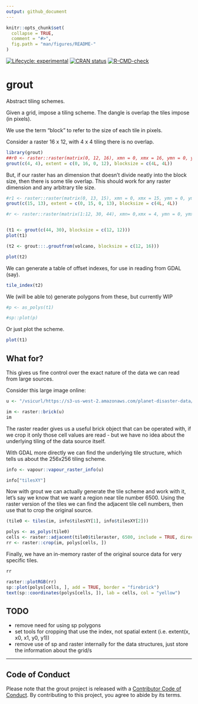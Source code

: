 ```yaml
---
output: github_document
---
```



<!-- README.md is generated from README.Rmd. Please edit that file -->

```r
knitr::opts_chunk$set(
  collapse = TRUE,
  comment = "#>",
  fig.path = "man/figures/README-"
)
```

<!-- badges: start -->
[![Lifecycle: experimental](https://img.shields.io/badge/lifecycle-experimental-orange.svg)](https://www.tidyverse.org/lifecycle/#experimental)
[![CRAN status](https://www.r-pkg.org/badges/version/grout)](https://CRAN.R-project.org/package=grout)
[![R-CMD-check](https://github.com/hypertidy/grout/workflows/R-CMD-check/badge.svg)](https://github.com/hypertidy/grout/actions)
<!-- badges: end -->
  
# grout

Abstract tiling schemes. 


Given a grid, impose a tiling scheme. The dangle is overlap the tiles impose (in pixels). 

We use the term "block" to refer to the size of each tile in pixels. 

Consider a raster 16 x 12, with 4 x 4 tiling there is no overlap. 

```r
library(grout)
##r0 <- raster::raster(matrix(0, 12, 16), xmn = 0, xmx = 16, ymn = 0, ymx = 12)
grout(c(4, 4), extent = c(0, 16, 0, 12), blocksize = c(4L, 4L))

```

But, if our raster has an dimension that doesn't divide neatly into the block size, 
then there is some tile overlap. This should work for any raster dimension and any arbitrary tile size. 


```r
#r1 <- raster::raster(matrix(0, 13, 15), xmn = 0, xmx = 15, ymn = 0, ymx = 13)
grout(c(15, 13), extent = c(0, 15, 0, 13), blocksize = c(4L, 4L))

```


```r

#r <- raster::raster(matrix(1:12, 30, 44), xmn= 0,xmx = 4, ymn = 0, ymx = 3)


(t1 <- grout(c(44, 30), blocksize = c(12, 12)))
plot(t1)

(t2 <- grout:::.groutfrom(volcano, blocksize = c(12, 16)))

plot(t2)
```

We can generate a table of offset indexes, for use in reading from GDAL (say). 

```r
tile_index(t2)
```

We (will be able to)  generate polygons from these, but currently WIP

```r
#p <- as_polys(t1)

#sp::plot(p)
```

Or just plot the scheme. 

```r
plot(t1)
```

## What for? 

This gives us fine control over the exact nature of the data we can read from large sources. 

Consider this large image online: 

```r
u <- "/vsicurl/https://s3-us-west-2.amazonaws.com/planet-disaster-data/hurricane-harvey/SkySat_Freeport_s03_20170831T162740Z3.tif"

im <- raster::brick(u)
im
```

The raster reader gives us a useful brick object that can be operated with, if we crop it only those 
cell values are read - but we have no idea about the underlying tiling of the data source itself. 

With GDAL more directly we can find the underlying tile structure, which tells us about the 256x256 tiling
scheme. 

```r
info <- vapour::vapour_raster_info(u)

info["tilesXY"]
```

Now with grout we can actually generate the tile scheme and work with it, let's say we know that we want a region near tile number 6500. Using the raster version of the tiles we can find the adjacent tile cell numbers, then use that to crop the original source. 

```r
(tile0 <- tiles(im, info$tilesXY[1], info$tilesXY[2]))

polys <- as_polys(tile0)
cells <- raster::adjacent(tile0$tileraster, 6500, include = TRUE, directions = 8)[, "to"]
rr <- raster::crop(im, polys[cells, ])
```

Finally, we have an in-memory raster of the original source data for very specific tiles. 

```r
rr

raster::plotRGB(rr)
sp::plot(polys[cells, ], add = TRUE, border = "firebrick")
text(sp::coordinates(polys[cells, ]), lab = cells, col = "yellow")
```

## TODO

* remove need for using sp polygons
* set tools for cropping that use the index, not spatial extent (i.e. extent(x, x0, x1, y0, y1))
* remove use of sp and raster internally for the data structures, just store the information about the grid/s


---


## Code of Conduct
  
Please note that the grout project is released with a [Contributor Code of Conduct](https://contributor-covenant.org/version/2/0/CODE_OF_CONDUCT.html). By contributing to this project, you agree to abide by its terms.
